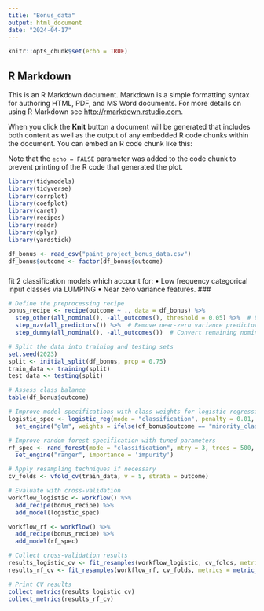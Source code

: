 ```yaml
---
title: "Bonus_data"
output: html_document
date: "2024-04-17"
---
```


```r
knitr::opts_chunk$set(echo = TRUE)
```

## R Markdown

This is an R Markdown document. Markdown is a simple formatting syntax for authoring HTML, PDF, and MS Word documents. For more details on using R Markdown see <http://rmarkdown.rstudio.com>.

When you click the **Knit** button a document will be generated that includes both content as well as the output of any embedded R code chunks within the document. You can embed an R code chunk like this:

Note that the `echo = FALSE` parameter was added to the code chunk to prevent printing of the R code that generated the plot.

```r
library(tidymodels)
library(tidyverse)
library(corrplot)
library(coefplot)
library(caret)
library(recipes)
library(readr)
library(dplyr)
library(yardstick)
```


```r
df_bonus <- read_csv("paint_project_bonus_data.csv")
df_bonus$outcome <- factor(df_bonus$outcome)
```
###
fit 2 classification models which account for:
• Low frequency categorical input classes via LUMPING
• Near zero variance features.
###
```r
# Define the preprocessing recipe
bonus_recipe <- recipe(outcome ~ ., data = df_bonus) %>%
  step_other(all_nominal(), -all_outcomes(), threshold = 0.05) %>%  # Lumping low frequency levels
  step_nzv(all_predictors()) %>%  # Remove near-zero variance predictors
  step_dummy(all_nominal(), -all_outcomes())  # Convert remaining nominal variables to dummies

# Split the data into training and testing sets
set.seed(2023)
split <- initial_split(df_bonus, prop = 0.75)
train_data <- training(split)
test_data <- testing(split)

# Assess class balance
table(df_bonus$outcome)

# Improve model specifications with class weights for logistic regression if imbalanced
logistic_spec <- logistic_reg(mode = "classification", penalty = 0.01, mixture = 0.5) %>%
  set_engine("glm", weights = ifelse(df_bonus$outcome == "minority_class", 10, 1))

# Improve random forest specification with tuned parameters
rf_spec <- rand_forest(mode = "classification", mtry = 3, trees = 500, min_n = 10) %>%
  set_engine("ranger", importance = 'impurity')

# Apply resampling techniques if necessary
cv_folds <- vfold_cv(train_data, v = 5, strata = outcome)

# Evaluate with cross-validation
workflow_logistic <- workflow() %>%
  add_recipe(bonus_recipe) %>%
  add_model(logistic_spec)

workflow_rf <- workflow() %>%
  add_recipe(bonus_recipe) %>%
  add_model(rf_spec)

# Collect cross-validation results
results_logistic_cv <- fit_resamples(workflow_logistic, cv_folds, metrics = metric_set(roc_auc))
results_rf_cv <- fit_resamples(workflow_rf, cv_folds, metrics = metric_set(roc_auc))

# Print CV results
collect_metrics(results_logistic_cv)
collect_metrics(results_rf_cv)
```

